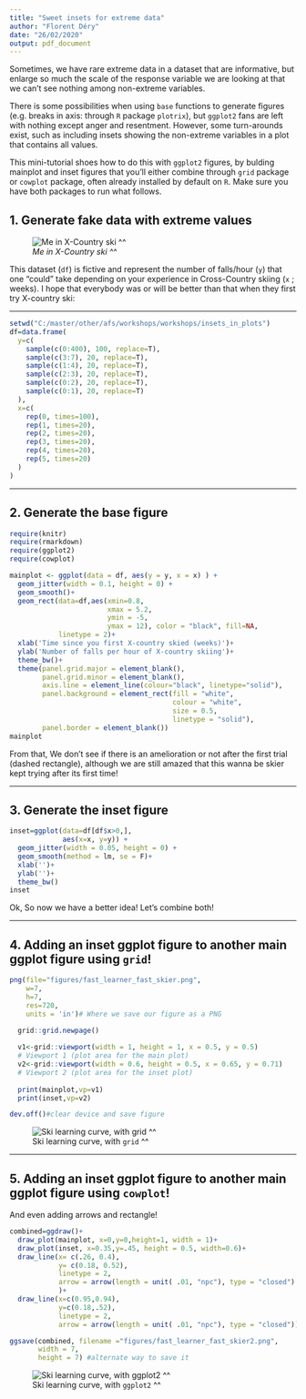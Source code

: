 ```yaml
---
title: "Sweet insets for extreme data"
author: "Florent Déry"
date: "26/02/2020"
output: pdf_document 
---
```



Sometimes, we have rare extreme data in a dataset that are informative, but enlarge so much the scale of the response variable we are looking at that we can't see nothing among non-extreme variables. 

There is some possibilities when using `base` functions to generate figures (e.g. breaks in axis: through `R` package `plotrix`), but `ggplot2` fans are left with nothing except anger and resentment. However, some turn-arounds exist, such as including insets showing the non-extreme variables in a plot that contains all values. 

This mini-tutorial shoes how to do this with `ggplot2` figures, by bulding mainplot and inset figures that you'll either combine through `grid` package or `cowplot` package, often already installed by default on `R`. Make sure you have both packages to run what follows. 


## 1. Generate fake data with extreme values

![*Me in X-Country ski ^^*](figures/ski_fall_sequence.png) 


This dataset (`df`) is fictive and represent the number of falls/hour (`y`) that one "could" take depending on your experience in Cross-Country skiing (`x` ; weeks). I hope that everybody was or will be better than that when they first try X-country ski:

___

```r

setwd("C:/master/other/afs/workshops/workshops/insets_in_plots")
df=data.frame(
  y=c(
    sample(c(0:400), 100, replace=T), 
    sample(c(3:7), 20, replace=T),
    sample(c(1:4), 20, replace=T),
    sample(c(2:3), 20, replace=T),
    sample(c(0:2), 20, replace=T),
    sample(c(0:1), 20, replace=T)
  ),
  x=c(
    rep(0, times=100), 
    rep(1, times=20), 
    rep(2, times=20), 
    rep(3, times=20), 
    rep(4, times=20), 
    rep(5, times=20) 
  )
)

```

___

## 2. Generate the base figure

```r
require(knitr) 
require(rmarkdown)
require(ggplot2)
require(cowplot)


```


```r

mainplot <- ggplot(data = df, aes(y = y, x = x) ) +
  geom_jitter(width = 0.1, height = 0) +
  geom_smooth()+
  geom_rect(data=df,aes(xmin=0.8,
                        xmax = 5.2,
                        ymin = -5,
                        ymax = 12), color = "black", fill=NA,
            linetype = 2)+
  xlab('Time since you first X-country skied (weeks)')+
  ylab('Number of falls per hour of X-country skiing')+
  theme_bw()+
  theme(panel.grid.major = element_blank(),
        panel.grid.minor = element_blank(),
        axis.line = element_line(colour="black", linetype="solid"),
        panel.background = element_rect(fill = "white",
                                        colour = "white", 
                                        size = 0.5, 
                                        linetype = "solid"),
        panel.border = element_blank())
mainplot

```

From that, We don't see if there is an amelioration or not after the first trial (dashed rectangle), although we are still amazed that this wanna be skier kept trying after its first time!

___

## 3. Generate the inset figure

```r
inset=ggplot(data=df[df$x>0,],
             aes(x=x, y=y)) +
  geom_jitter(width = 0.05, height = 0) +
  geom_smooth(method = lm, se = F)+
  xlab('')+
  ylab('')+
  theme_bw()
inset
```

Ok, So now we have a better idea! Let's combine both! 

___

## 4. Adding an inset ggplot figure to another main ggplot figure using `grid`!

```r

png(file="figures/fast_learner_fast_skier.png",
    w=7, 
    h=7, 
    res=720, 
    units = 'in')# Where we save our figure as a PNG

  grid::grid.newpage()
  
  v1<-grid::viewport(width = 1, height = 1, x = 0.5, y = 0.5) 
  # Viewport 1 (plot area for the main plot)
  v2<-grid::viewport(width = 0.6, height = 0.5, x = 0.65, y = 0.71) 
  # Viewport 2 (plot area for the inset plot)
  
  print(mainplot,vp=v1) 
  print(inset,vp=v2)

dev.off()#clear device and save figure

```

![Ski learning curve, with `grid` ^^](figures/fast_learner_fast_skier.png)

___

## 5. Adding an inset ggplot figure to another main ggplot figure using `cowplot`!

And even adding arrows and rectangle!

```r

combined=ggdraw()+
  draw_plot(mainplot, x=0,y=0,height=1, width = 1)+
  draw_plot(inset, x=0.35,y=.45, height = 0.5, width=0.6)+
  draw_line(x= c(.26, 0.4),
            y= c(0.18, 0.52), 
            linetype = 2,
            arrow = arrow(length = unit( .01, "npc"), type = "closed")
            )+
  draw_line(x=c(0.95,0.94),
            y=c(0.18,.52),  
            linetype = 2,
            arrow = arrow(length = unit( .01, "npc"), type = "closed"))

ggsave(combined, filename ="figures/fast_learner_fast_skier2.png",
       width = 7,
       height = 7) #alternate way to save it

```

![Ski learning curve, with `ggplot2` ^^](figures/fast_learner_fast_skier2.png)
